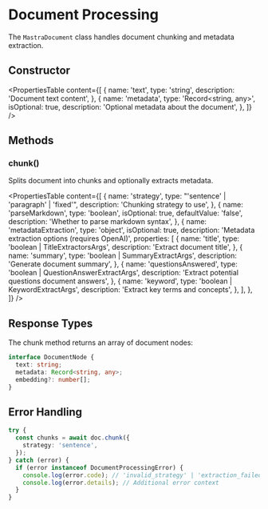 # Document Processing

The `MastraDocument` class handles document chunking and metadata extraction.

## Constructor

<PropertiesTable
  content={[
    {
      name: 'text',
      type: 'string',
      description: 'Document text content',
    },
    {
      name: 'metadata',
      type: 'Record<string, any>',
      isOptional: true,
      description: 'Optional metadata about the document',
    },
  ]}
/>

## Methods

### chunk()

Splits document into chunks and optionally extracts metadata.

<PropertiesTable
  content={[
    {
      name: 'strategy',
      type: "'sentence' | 'paragraph' | 'fixed'",
      description: 'Chunking strategy to use',
    },
    {
      name: 'parseMarkdown',
      type: 'boolean',
      isOptional: true,
      defaultValue: 'false',
      description: 'Whether to parse markdown syntax',
    },
    {
      name: 'metadataExtraction',
      type: 'object',
      isOptional: true,
      description: 'Metadata extraction options (requires OpenAI)',
      properties: [
        {
          name: 'title',
          type: 'boolean | TitleExtractorsArgs',
          description: 'Extract document title',
        },
        {
          name: 'summary',
          type: 'boolean | SummaryExtractArgs',
          description: 'Generate document summary',
        },
        {
          name: 'questionsAnswered',
          type: 'boolean | QuestionAnswerExtractArgs',
          description: 'Extract potential questions document answers',
        },
        {
          name: 'keyword',
          type: 'boolean | KeywordExtractArgs',
          description: 'Extract key terms and concepts',
        },
      ],
    },
  ]}
/>

## Response Types

The chunk method returns an array of document nodes:

```typescript copy
interface DocumentNode {
  text: string;
  metadata: Record<string, any>;
  embedding?: number[];
}
```

## Error Handling

```typescript copy
try {
  const chunks = await doc.chunk({
    strategy: 'sentence',
  });
} catch (error) {
  if (error instanceof DocumentProcessingError) {
    console.log(error.code); // 'invalid_strategy' | 'extraction_failed' etc
    console.log(error.details); // Additional error context
  }
}
```
